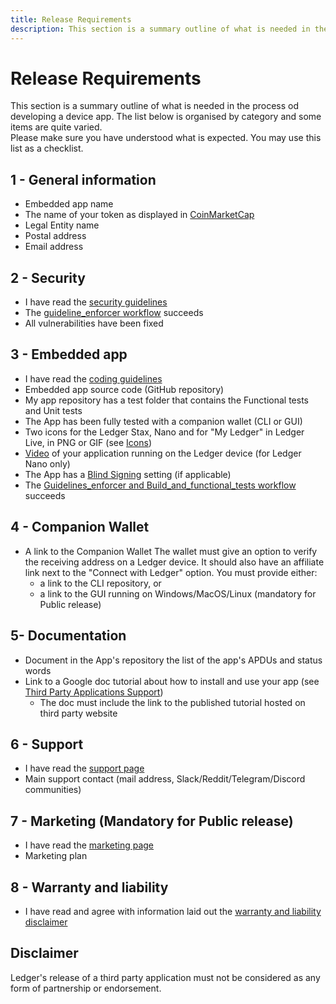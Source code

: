 ```yaml
---
title: Release Requirements
description: This section is a summary outline of what is needed in the process od developing a device app. You may use this list as a checklist.  
---
```



# Release Requirements

This section is a summary outline of what is needed in the process od developing a device app. The list below is organised by category and some items are quite varied.  
Please make sure you have understood what is expected. You may use this list as a checklist.  

## 1 - General information

- Embedded app name
- The name of your token as displayed in [CoinMarketCap](https://coinmarketcap.com/)
- Legal Entity name
- Postal address
- Email address


## 2 - Security

- I have read the [security guidelines](../coding-guidelines/secure-app/)
- The [guideline_enforcer workflow](../quickstart/framework#ci) succeeds
- All vulnerabilities have been fixed


## 3 - Embedded app 

- I have read the [coding guidelines](../coding-guidelines)
- Embedded app source code (GitHub repository)
- My app repository has a test folder that contains the Functional tests and Unit tests
- The App has been fully tested with a companion wallet (CLI or GUI)
- Two icons for the Ledger Stax, Nano and for "My Ledger" in Ledger Live, in PNG or GIF
 (see [Icons](../deliverables/icons/))
- [Video](../deliverables/ui-flow-video/#video) of your application running on the Ledger device (for Ledger Nano only)
- The App has a [Blind Signing](../coding-guidelines/blind-signing) setting (if applicable)
- The [Guidelines_enforcer and Build_and_functional_tests workflow](../quickstart/framework#ci) succeeds


## 4 - Companion Wallet

- A link to the Companion Wallet The wallet must give an option to verify the receiving address on a Ledger device. It should also have an affiliate link next to the "Connect with Ledger" option. You must provide either:
  - a link to the CLI repository, or
  - a link to the GUI running on Windows/MacOS/Linux (mandatory for Public release)

## 5- Documentation

- Document in the App's repository the list of the app's APDUs and status words
- Link to a Google doc tutorial about how to install and use your app (see [Third Party Applications Support](../deliverables/support-requirements/))
    - The doc must include the link to the published tutorial hosted on third party website 


## 6 - Support

- I have read the [support page](../deliverables/support-requirements/)
- Main support contact (mail address, Slack/Reddit/Telegram/Discord communities)


## 7 - Marketing (Mandatory for Public release)

- I have read the [marketing page](../deliverables/marketing-requirements/) 
- Marketing plan


## 8 - Warranty and liability

- I have read and agree with information laid out the [warranty and liability disclaimer](../deliverables/warranty-disclaimer/)

## Disclaimer

Ledger's release of a third party application must not be considered as any form of partnership or endorsement.